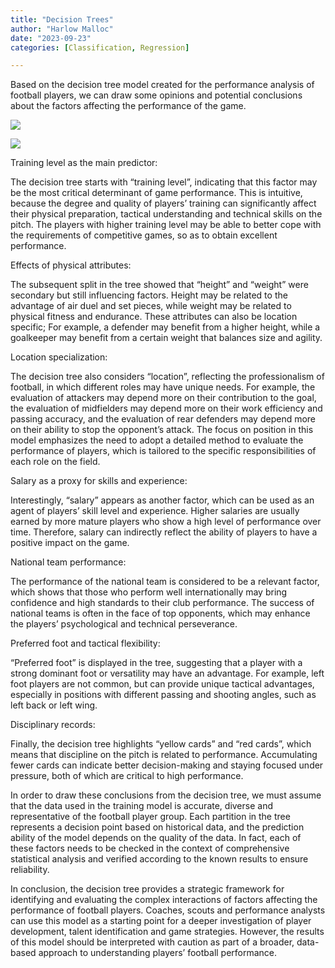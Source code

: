 ```yaml
---
title: "Decision Trees"
author: "Harlow Malloc"
date: "2023-09-23"
categories: [Classification, Regression]

---
```


Based on the decision tree model created for the performance analysis of football players, we can draw some opinions and potential conclusions about the factors affecting the performance of the game.


![](2.png)

![](1.png)


Training level as the main predictor:

The decision tree starts with "training level", indicating that this factor may be the most critical determinant of game performance. This is intuitive, because the degree and quality of players' training can significantly affect their physical preparation, tactical understanding and technical skills on the pitch. The players with higher training level may be able to better cope with the requirements of competitive games, so as to obtain excellent performance.



Effects of physical attributes:

The subsequent split in the tree showed that "height" and "weight" were secondary but still influencing factors. Height may be related to the advantage of air duel and set pieces, while weight may be related to physical fitness and endurance. These attributes can also be location specific; For example, a defender may benefit from a higher height, while a goalkeeper may benefit from a certain weight that balances size and agility.



Location specialization:

The decision tree also considers "location", reflecting the professionalism of football, in which different roles may have unique needs. For example, the evaluation of attackers may depend more on their contribution to the goal, the evaluation of midfielders may depend more on their work efficiency and passing accuracy, and the evaluation of rear defenders may depend more on their ability to stop the opponent's attack. The focus on position in this model emphasizes the need to adopt a detailed method to evaluate the performance of players, which is tailored to the specific responsibilities of each role on the field.



Salary as a proxy for skills and experience:

Interestingly, "salary" appears as another factor, which can be used as an agent of players' skill level and experience. Higher salaries are usually earned by more mature players who show a high level of performance over time. Therefore, salary can indirectly reflect the ability of players to have a positive impact on the game.



National team performance:

The performance of the national team is considered to be a relevant factor, which shows that those who perform well internationally may bring confidence and high standards to their club performance. The success of national teams is often in the face of top opponents, which may enhance the players' psychological and technical perseverance.



Preferred foot and tactical flexibility:

"Preferred foot" is displayed in the tree, suggesting that a player with a strong dominant foot or versatility may have an advantage. For example, left foot players are not common, but can provide unique tactical advantages, especially in positions with different passing and shooting angles, such as left back or left wing.



Disciplinary records:

Finally, the decision tree highlights "yellow cards" and "red cards", which means that discipline on the pitch is related to performance. Accumulating fewer cards can indicate better decision-making and staying focused under pressure, both of which are critical to high performance.



In order to draw these conclusions from the decision tree, we must assume that the data used in the training model is accurate, diverse and representative of the football player group. Each partition in the tree represents a decision point based on historical data, and the prediction ability of the model depends on the quality of the data. In fact, each of these factors needs to be checked in the context of comprehensive statistical analysis and verified according to the known results to ensure reliability.



In conclusion, the decision tree provides a strategic framework for identifying and evaluating the complex interactions of factors affecting the performance of football players. Coaches, scouts and performance analysts can use this model as a starting point for a deeper investigation of player development, talent identification and game strategies. However, the results of this model should be interpreted with caution as part of a broader, data-based approach to understanding players' football performance.